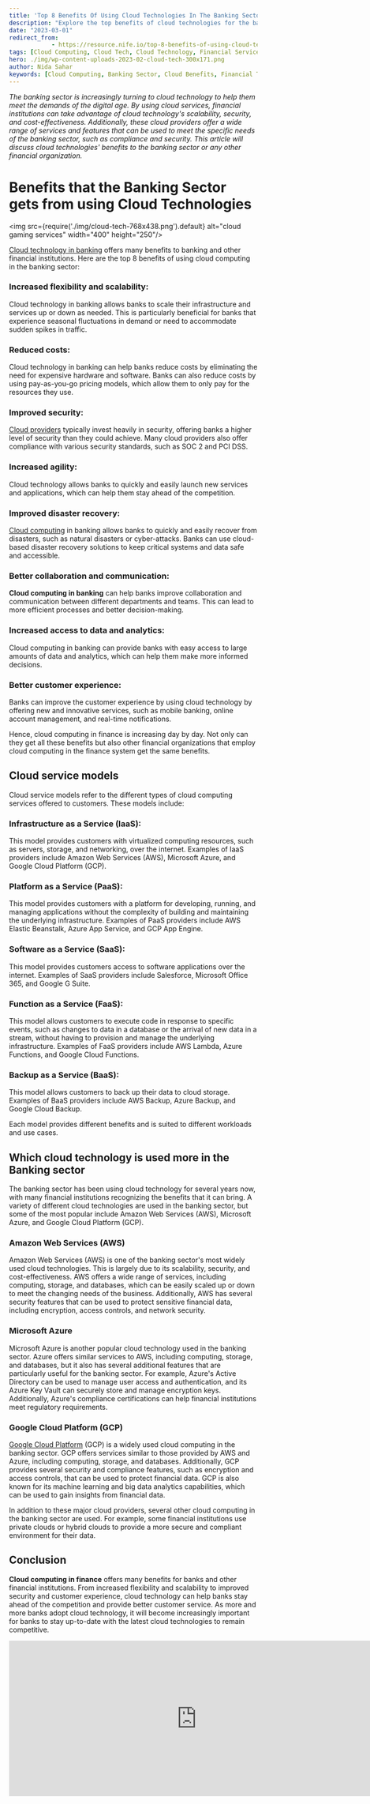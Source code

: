 ```yaml
---
title: 'Top 8 Benefits Of Using Cloud Technologies In The Banking Sector'
description: "Explore the top benefits of cloud technologies for the banking sector, including increased flexibility, reduced costs, improved security, and enhanced customer experiences."
date: "2023-03-01"
redirect_from: 
            - https://resource.nife.io/top-8-benefits-of-using-cloud-technologies-in-the-banking-sector/
tags: [Cloud Computing, Cloud Tech, Cloud Technology, Financial Services, Financial Services]
hero: ./img/wp-content-uploads-2023-02-cloud-tech-300x171.png
author: Nida Sahar
keywords: [Cloud Computing, Banking Sector, Cloud Benefits, Financial Technology, Cost Reduction, Security]
---
```

_The banking sector is increasingly turning to cloud technology to help them meet the demands of the digital age. By using cloud services, financial institutions can take advantage of cloud technology's scalability, security, and cost-effectiveness. Additionally, these cloud providers offer a wide range of services and features that can be used to meet the specific needs of the banking sector, such as compliance and security. This article will discuss cloud technologies' benefits to the banking sector or any other financial organization._

# **Benefits that the Banking Sector gets from using Cloud Technologies**

<img src={require('./img/cloud-tech-768x438.png').default} alt="cloud gaming services" width="400" height="250"/>
<br/>


 

[Cloud technology in banking](/blog/all-you-need-to-know-about-risk-management-in-cloud-banking-systems/) offers many benefits to banking and other financial institutions. Here are the top 8 benefits of using cloud computing in the banking sector:

### **Increased flexibility and scalability:**

Cloud technology in banking allows banks to scale their infrastructure and services up or down as needed. This is particularly beneficial for banks that experience seasonal fluctuations in demand or need to accommodate sudden spikes in traffic.

### **Reduced costs:**

Cloud technology in banking can help banks reduce costs by eliminating the need for expensive hardware and software. Banks can also reduce costs by using pay-as-you-go pricing models, which allow them to only pay for the resources they use.

### **Improved security:**

[Cloud providers](/blog/what-to-look-out-for-when-evaluating-potential-cloud-providers/) typically invest heavily in security, offering banks a higher level of security than they could achieve. Many cloud providers also offer compliance with various security standards, such as SOC 2 and PCI DSS.

### **Increased agility:**

Cloud technology allows banks to quickly and easily launch new services and applications, which can help them stay ahead of the competition.

### **Improved disaster recovery:**

[Cloud computing](/blog/cloud-deployment-models-cloud-computing-platforms/) in banking allows banks to quickly and easily recover from disasters, such as natural disasters or cyber-attacks. Banks can use cloud-based disaster recovery solutions to keep critical systems and data safe and accessible.

### **Better collaboration and communication:**

**Cloud computing in banking** can help banks improve collaboration and communication between different departments and teams. This can lead to more efficient processes and better decision-making.

### **Increased access to data and analytics:**

Cloud computing in banking can provide banks with easy access to large amounts of data and analytics, which can help them make more informed decisions.

### **Better customer experience:**

Banks can improve the customer experience by using cloud technology by offering new and innovative services, such as mobile banking, online account management, and real-time notifications.

Hence, cloud computing in finance is increasing day by day. Not only can they get all these benefits but also other financial organizations that employ cloud computing in the finance system get the same benefits.

## **Cloud service models**

Cloud service models refer to the different types of cloud computing services offered to customers. These models include:

### **Infrastructure as a Service (IaaS):**

This model provides customers with virtualized computing resources, such as servers, storage, and networking, over the internet. Examples of IaaS providers include Amazon Web Services (AWS), Microsoft Azure, and Google Cloud Platform (GCP).

### **Platform as a Service (PaaS):**

This model provides customers with a platform for developing, running, and managing applications without the complexity of building and maintaining the underlying infrastructure. Examples of PaaS providers include AWS Elastic Beanstalk, Azure App Service, and GCP App Engine.

### **Software as a Service (SaaS):**

This model provides customers access to software applications over the internet. Examples of SaaS providers include Salesforce, Microsoft Office 365, and Google G Suite.

### **Function as a Service (FaaS):**

This model allows customers to execute code in response to specific events, such as changes to data in a database or the arrival of new data in a stream, without having to provision and manage the underlying infrastructure. Examples of FaaS providers include AWS Lambda, Azure Functions, and Google Cloud Functions.

### **Backup as a Service (BaaS):**

This model allows customers to back up their data to cloud storage. Examples of BaaS providers include AWS Backup, Azure Backup, and Google Cloud Backup.

Each model provides different benefits and is suited to different workloads and use cases.

## **Which cloud technology is used more in the Banking sector**

The banking sector has been using cloud technology for several years now, with many financial institutions recognizing the benefits that it can bring. A variety of different cloud technologies are used in the banking sector, but some of the most popular include Amazon Web Services (AWS), Microsoft Azure, and Google Cloud Platform (GCP).

### **Amazon Web Services (AWS)**

Amazon Web Services (AWS) is one of the banking sector's most widely used cloud technologies. This is largely due to its scalability, security, and cost-effectiveness. AWS offers a wide range of services, including computing, storage, and databases, which can be easily scaled up or down to meet the changing needs of the business. Additionally, AWS has several security features that can be used to protect sensitive financial data, including encryption, access controls, and network security.

### **Microsoft Azure**

Microsoft Azure is another popular cloud technology used in the banking sector. Azure offers similar services to AWS, including computing, storage, and databases, but it also has several additional features that are particularly useful for the banking sector. For example, Azure's Active Directory can be used to manage user access and authentication, and its Azure Key Vault can securely store and manage encryption keys. Additionally, Azure's compliance certifications can help financial institutions meet regulatory requirements.

### **Google Cloud Platform (GCP)**

[Google Cloud Platform](https://en.wikipedia.org/wiki/Google_Cloud_Platform) (GCP) is a widely used cloud computing in the banking sector. GCP offers services similar to those provided by AWS and Azure, including computing, storage, and databases. Additionally, GCP provides several security and compliance features, such as encryption and access controls, that can be used to protect financial data. GCP is also known for its machine learning and big data analytics capabilities, which can be used to gain insights from financial data.

In addition to these major cloud providers, several other cloud computing in the banking sector are used. For example, some financial institutions use private clouds or hybrid clouds to provide a more secure and compliant environment for their data.

## **Conclusion**

**Cloud computing in finance** offers many benefits for banks and other financial institutions. From increased flexibility and scalability to improved security and customer experience, cloud technology can help banks stay ahead of the competition and provide better customer service. As more and more banks adopt cloud technology, it will become increasingly important for banks to stay up-to-date with the latest cloud technologies to remain competitive.

<iframe width="760" height="315" src="https://www.youtube.com/embed/Wvbqr5PwhFo?si=ms0_WuleEGoy9_do" title="YouTube video player" frameborder="0" allow="accelerometer; autoplay; clipboard-write; encrypted-media; gyroscope; picture-in-picture; web-share" referrerpolicy="strict-origin-when-cross-origin" allowfullscreen></iframe>
